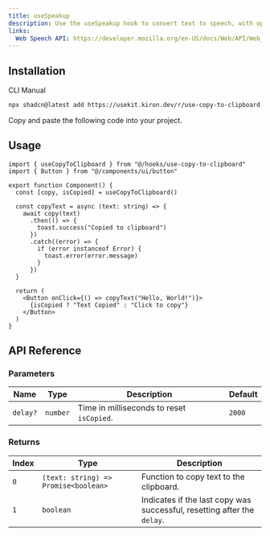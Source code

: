 ```yaml
---
title: useSpeakup
description: Use the useSpeakup hook to convert text to speech, with options to control pitch, rate, volume, and voice selection.
links:
  Web Speech API: https://developer.mozilla.org/en-US/docs/Web/API/Web_Speech_API
---
```


<ComponentPreview name="use-speakup-demo" />

## Installation

<Tabs defaultValue="cli">

<TabsList>
  <TabsTrigger value="cli">CLI</TabsTrigger>
  <TabsTrigger value="manual">Manual</TabsTrigger>
</TabsList>

<TabsContent value="cli">

```bash
npx shadcn@latest add https://usekit.kiron.dev/r/use-copy-to-clipboard
```

</TabsContent>

<TabsContent value="manual">

<Steps>

<Step>Copy and paste the following code into your project.</Step>

<ComponentSource name="use-copy-to-clipboard" />

</Steps>

</TabsContent>

</Tabs>

## Usage

```tsx {1, 5}
import { useCopyToClipboard } from "@/hooks/use-copy-to-clipboard"
import { Button } from "@/components/ui/button"

export function Component() {
  const [copy, isCopied] = useCopyToClipboard()

  const copyText = async (text: string) => {
    await copy(text)
      .then(() => {
        toast.success("Copied to clipboard")
      })
      .catch((error) => {
        if (error instanceof Error) {
          toast.error(error.message)
        }
      })
  }

  return (
    <Button onClick={() => copyText("Hello, World!")}>
      {isCopied ? "Text Copied" : "Click to copy"}
    </Button>
  )
}
```

## API Reference

### Parameters

| Name     | Type     | Description                               | Default |
| -------- | -------- | ----------------------------------------- | ------- |
| `delay?` | `number` | Time in milliseconds to reset `isCopied`. | `2000`  |

### Returns

| Index | Type                                 | Description                                                             |
| ----- | ------------------------------------ | ----------------------------------------------------------------------- |
| `0`   | `(text: string) => Promise<boolean>` | Function to copy text to the clipboard.                                 |
| `1`   | `boolean`                            | Indicates if the last copy was successful, resetting after the `delay`. |

